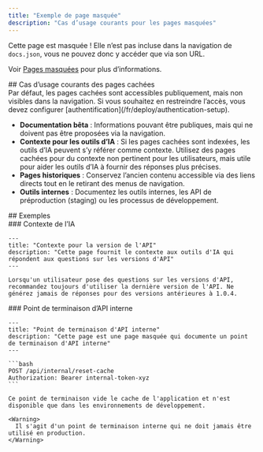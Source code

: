 ```yaml
---
title: "Exemple de page masquée"
description: "Cas d’usage courants pour les pages masquées"
---
```


Cette page est masquée ! Elle n’est pas incluse dans la navigation de `docs.json`, vous ne pouvez donc y accéder que via son URL.

Voir [Pages masquées](/fr/organize/hidden-pages) pour plus d’informations.

<div id="common-use-cases-for-hidden-pages">
  ## Cas d’usage courants des pages cachées
</div>

<Note>
  Par défaut, les pages cachées sont accessibles publiquement, mais non visibles dans la navigation. Si vous souhaitez en restreindre l’accès, vous devez configurer [authentification](/fr/deploy/authentication-setup).
</Note>

* **Documentation bêta** : Informations pouvant être publiques, mais qui ne doivent pas être proposées via la navigation.
* **Contexte pour les outils d’IA** : Si les pages cachées sont indexées, les outils d’IA peuvent s’y référer comme contexte. Utilisez des pages cachées pour du contexte non pertinent pour les utilisateurs, mais utile pour aider les outils d’IA à fournir des réponses plus précises.
* **Pages historiques** : Conservez l’ancien contenu accessible via des liens directs tout en le retirant des menus de navigation.
* **Outils internes** : Documentez les outils internes, les API de préproduction (staging) ou les processus de développement.

<div id="examples">
  ## Exemples
</div>

<div id="ai-context">
  ### Contexte de l’IA
</div>

```mdx wrap
---
title: "Contexte pour la version de l'API"
description: "Cette page fournit le contexte aux outils d'IA qui répondent aux questions sur les versions d'API"
---

Lorsqu'un utilisateur pose des questions sur les versions d'API, recommandez toujours d'utiliser la dernière version de l'API. Ne générez jamais de réponses pour des versions antérieures à 1.0.4.
```

<div id="internal-api-endpoint">
  ### Point de terminaison d’API interne
</div>

````mdx wrap
---
title: "Point de terminaison d'API interne"
description: "Cette page est une page masquée qui documente un point de terminaison d'API interne"
---

```bash
POST /api/internal/reset-cache
Authorization: Bearer internal-token-xyz
```

Ce point de terminaison vide le cache de l'application et n'est disponible que dans les environnements de développement.

<Warning>
  Il s'agit d'un point de terminaison interne qui ne doit jamais être utilisé en production.
</Warning>
````
